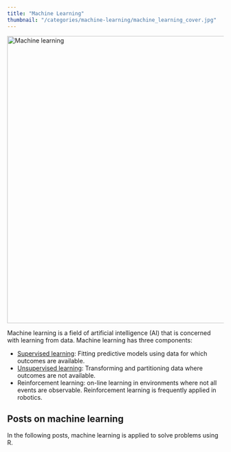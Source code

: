 ```yaml
---
title: "Machine Learning"
thumbnail: "/categories/machine-learning/machine_learning_cover.jpg"
---
```


<!--script src="https://infograph.venngage.com/js/embed/v1/embed.js" data-vg-id="u34x7Gx704" data-title="A Brief History of Machine Learning" data-w="816" data-h="1056" data-multipage="true"></script-->
<img src="machine_learning_cover.jpg" alt="Machine learning" width = "1000" height = "668">

Machine learning is a field of artificial intelligence (AI) that is concerned with learning from data. Machine learning has three components:

* [Supervised learning](/tags/supervised-learning/): Fitting predictive models using data for which outcomes are available.
* [Unsupervised learning](/tags/unsupervised-learning/): Transforming and partitioning data where outcomes are not available.
* Reinforcement learning: on-line learning in environments where not all events are observable. Reinforcement learning is frequently applied in robotics.

## Posts on machine learning

In the following posts, machine learning is applied to solve problems using R.
